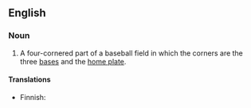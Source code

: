 ==English==

===Noun===
{{en-noun|sg=[[baseball]] [[diamond]]}}

# A four-cornered part of a baseball field in which the corners are the three [[base]]s and the [[home plate]]. 

====Translations====
{{trans-top}}
* Finnish: {{t|fi|etukenttä}}
{{trans-mid}}
{{trans-bottom}}